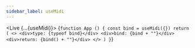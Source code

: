 ---
sidebar_label: useMidi
---


<Live {...{useMidi}}>
{`function App () {
  const bind = useMidi({})
  return (
    <>
      <div>type: {typeof bind}</div>
      <div>bind: {bind + ""}</div>
      <div>return: {bind() + ""}</div>
    </>
  )
}`}
</Live>
